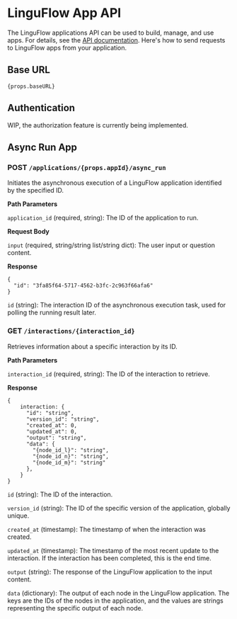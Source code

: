 # LinguFlow App API

The LinguFlow applications API can be used to build, manage, and use apps. For details, see the [API documentation](WIP). Here's how to send requests to LinguFlow apps from your application.

## Base URL

<code>{props.baseURL}</code>

## Authentication

WIP, the authorization feature is currently being implemented.

## Async Run App

### POST <code>/applications/{props.appId}/async_run</code>

Initiates the asynchronous execution of a LinguFlow application identified by the specified ID.

**Path Parameters**

`application_id` (required, string): The ID of the application to run.

**Request Body**

`input` (required, string/string list/string dict): The user input or question content.

**Response**

```
{
  "id": "3fa85f64-5717-4562-b3fc-2c963f66afa6"
}
```

`id` (string): The interaction ID of the asynchronous execution task, used for polling the running result later.

### GET `/interactions/{interaction_id}`

Retrieves information about a specific interaction by its ID.

**Path Parameters**

`interaction_id` (required, string): The ID of the interaction to retrieve.

**Response**

```
{
    interaction: {
      "id": "string",
      "version_id": "string",
      "created_at": 0,
      "updated_at": 0,
      "output": "string",
      "data": {
        "{node_id_l}": "string",
        "{node_id_n}": "string",
        "{node_id_m}": "string"
      },
    }
}
```

`id` (string): The ID of the interaction.

`version_id` (string): The ID of the specific version of the application, globally unique.

`created_at` (timestamp): The timestamp of when the interaction was created.

`updated_at` (timestamp): The timestamp of the most recent update to the interaction. If the interaction has been completed, this is the end time.

`output` (string): The response of the LinguFlow application to the input content.

`data` (dictionary): The output of each node in the LinguFlow application. The keys are the IDs of the nodes in the application, and the values are strings representing the specific output of each node.
